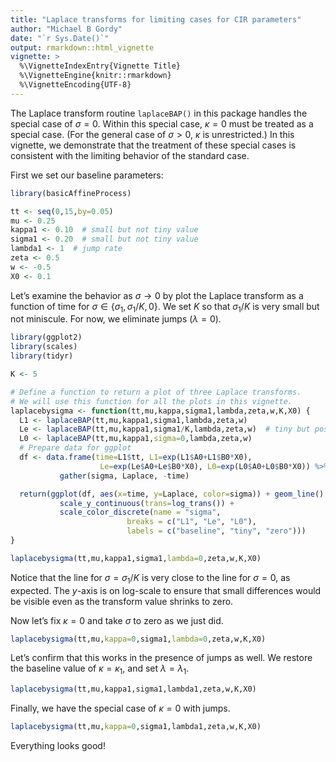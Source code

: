 ```yaml
---
title: "Laplace transforms for limiting cases for CIR parameters"
author: "Michael B Gordy"
date: "`r Sys.Date()`"
output: rmarkdown::html_vignette
vignette: >
  %\VignetteIndexEntry{Vignette Title}
  %\VignetteEngine{knitr::rmarkdown}
  %\VignetteEncoding{UTF-8}
---
```


The Laplace transform routine `laplaceBAP()` in this package handles the special case 
of $\sigma=0$.  Within this special case, $\kappa=0$ must be treated as a special case. (For the general case of $\sigma>0$, $\kappa$ is unrestricted.) In this vignette, we demonstrate that the treatment of these special cases is consistent with the limiting behavior of the standard case. 

First we set our baseline parameters:
```r
library(basicAffineProcess)

tt <- seq(0,15,by=0.05)
mu <- 0.25
kappa1 <- 0.10  # small but not tiny value
sigma1 <- 0.20  # small but not tiny value
lambda1 <- 1  # jump rate
zeta <- 0.5
w <- -0.5
X0 <- 0.1

```

Let's examine the behavior as $\sigma\rightarrow 0$ by plot the Laplace transform as a function of time for $\sigma\in\{\sigma_1,\sigma_1/K,0\}$.  We set $K$ so that $\sigma_1/K$ is very small but not miniscule. For now, we eliminate jumps ($\lambda=0$).

```r
library(ggplot2)
library(scales)
library(tidyr)

K <- 5

# Define a function to return a plot of three Laplace transforms. 
# We will use this function for all the plots in this vignette.
laplacebysigma <- function(tt,mu,kappa,sigma1,lambda,zeta,w,K,X0) {
  L1 <- laplaceBAP(tt,mu,kappa1,sigma1,lambda,zeta,w)
  Le <- laplaceBAP(tt,mu,kappa1,sigma1/K,lambda,zeta,w)  # tiny but positive sigma
  L0 <- laplaceBAP(tt,mu,kappa1,sigma=0,lambda,zeta,w)
  # Prepare data for ggplot
  df <- data.frame(time=L1$tt, L1=exp(L1$A0+L1$B0*X0),
                    Le=exp(Le$A0+Le$B0*X0), L0=exp(L0$A0+L0$B0*X0)) %>%
           gather(sigma, Laplace, -time)

  return(ggplot(df, aes(x=time, y=Laplace, color=sigma)) + geom_line() +
           scale_y_continuous(trans=log_trans()) +
           scale_color_discrete(name = "sigma",
                          breaks = c("L1", "Le", "L0"),
                          labels = c("baseline", "tiny", "zero")))
}

laplacebysigma(tt,mu,kappa1,sigma1,lambda=0,zeta,w,K,X0)

```

Notice that the line for $\sigma=\sigma_1/K$ is very close to the line for $\sigma=0$,
as expected.  The $y$-axis is on log-scale to ensure that small differences would be visible even as the transform value shrinks to zero.

Now let's fix $\kappa=0$ and take $\sigma$ to zero as we just did. 

```r

laplacebysigma(tt,mu,kappa=0,sigma1,lambda=0,zeta,w,K,X0)

```

Let's confirm that this works in the presence of jumps as well.  We restore the baseline value of $\kappa=\kappa_1$, and set $\lambda=\lambda_1$.

```r

laplacebysigma(tt,mu,kappa1,sigma1,lambda1,zeta,w,K,X0)

```

Finally, we have the special case of $\kappa=0$ with jumps.


```r

laplacebysigma(tt,mu,kappa=0,sigma1,lambda1,zeta,w,K,X0)

```

Everything looks good!

